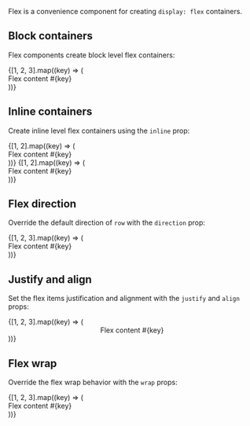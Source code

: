 
<Meta title='Components/Flex' component={Flex} />

<DocsTitle title='Flex' />

Flex is a convenience component for creating `display: flex` containers.

<ArgsTable of={Flex} />

## Block containers

Flex components create block level flex containers:

<Flex>
  {[1, 2, 3].map((key) => (
    <div key={key} className='border'>
      Flex content #{key}
    </div>
  ))}
</Flex>

## Inline containers

Create inline level flex containers using the `inline` prop:

<Flex inline>
  {[1, 2].map((key) => (
    <div key={key} className='border'>
      Flex content #{key}
    </div>
  ))}
</Flex>
<Flex inline>
  {[1, 2].map((key) => (
    <div key={key} className='border'>
      Flex content #{key}
    </div>
  ))}
</Flex>

## Flex direction

Override the default direction of `row` with the `direction` prop:

<Flex direction='column'>
  {[1, 2, 3].map((key) => (
    <div key={key} className='border'>
      Flex content #{key}
    </div>
  ))}
</Flex>

## Justify and align

Set the flex items justification and alignment with the `justify` and `align` props:

<Flex justify='center' align='center'>
  {[1, 2, 3].map((key) => (
    <div key={key} className='border'>
      Flex content #{key}
    </div>
  ))}
</Flex>

## Flex wrap

Override the flex wrap behavior with the `wrap` props:

<Flex wrap='no-wrap'>
  {[1, 2, 3].map((key) => (
    <div key={key} className='border'>
      Flex content #{key}
    </div>
  ))}
</Flex>
